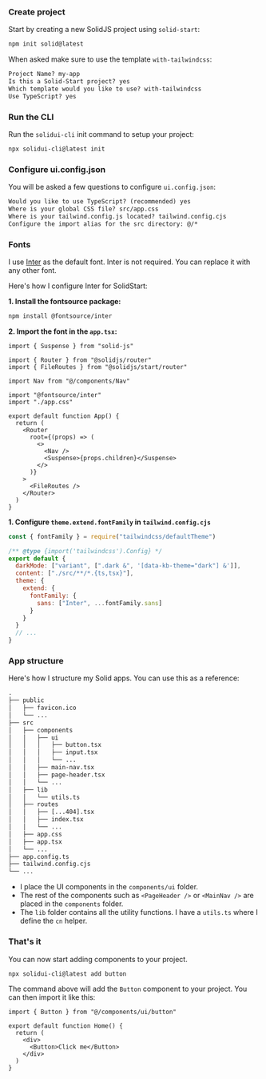 <MDXHeader title="SolidStart" description="Install and configure SolidStart." />

<Steps>

### Create project

Start by creating a new SolidJS project using `solid-start`:

```bash
npm init solid@latest
```

When asked make sure to use the template `with-tailwindcss`:

```txt showLineNumbers
Project Name? my-app
Is this a Solid-Start project? yes
Which template would you like to use? with-tailwindcss
Use TypeScript? yes
```

### Run the CLI

Run the `solidui-cli` init command to setup your project:

```bash
npx solidui-cli@latest init
```

### Configure ui.config.json

You will be asked a few questions to configure `ui.config.json`:

```txt showLineNumbers
Would you like to use TypeScript? (recommended) yes
Where is your global CSS file? src/app.css
Where is your tailwind.config.js located? tailwind.config.cjs
Configure the import alias for the src directory: @/*
```

### Fonts

I use [Inter](https://rsms.me/inter/) as the default font. Inter is not required. You can replace it with any other font.

Here's how I configure Inter for SolidStart:

**1. Install the fontsource package:**

```bash
npm install @fontsource/inter
```

**2. Import the font in the `app.tsx`:**

```tsx {8}
import { Suspense } from "solid-js"

import { Router } from "@solidjs/router"
import { FileRoutes } from "@solidjs/start/router"

import Nav from "@/components/Nav"

import "@fontsource/inter"
import "./app.css"

export default function App() {
  return (
    <Router
      root={(props) => (
        <>
          <Nav />
          <Suspense>{props.children}</Suspense>
        </>
      )}
    >
      <FileRoutes />
    </Router>
  )
}
```

**1. Configure `theme.extend.fontFamily` in `tailwind.config.cjs`**

```js {9-11}
const { fontFamily } = require("tailwindcss/defaultTheme")

/** @type {import('tailwindcss').Config} */
export default {
  darkMode: ["variant", [".dark &", '[data-kb-theme="dark"] &']],
  content: ["./src/**/*.{ts,tsx}"],
  theme: {
    extend: {
      fontFamily: {
        sans: ["Inter", ...fontFamily.sans]
      }
    }
  }
  // ...
}
```

### App structure

Here's how I structure my Solid apps. You can use this as a reference:

```txt {7-11,15-16}
.
├── public
│   ├── favicon.ico
│   └── ...
├── src
│   ├── components
│   │   ├── ui
│   │   │   ├── button.tsx
│   │   │   ├── input.tsx
│   │   │   └── ...
│   │   ├── main-nav.tsx
│   │   ├── page-header.tsx
│   │   └── ...
│   ├── lib
│   │   └── utils.ts
│   ├── routes
│   │   ├── [...404].tsx
│   │   ├── index.tsx
│   │   └── ...
│   ├── app.css
│   ├── app.tsx
│   └── ...
├── app.config.ts
├── tailwind.config.cjs
└── ...
```

- I place the UI components in the `components/ui` folder.
- The rest of the components such as `<PageHeader />` or `<MainNav />` are placed in the `components` folder.
- The `lib` folder contains all the utility functions. I have a `utils.ts` where I define the `cn` helper.

### That's it

You can now start adding components to your project.

```bash
npx solidui-cli@latest add button
```

The command above will add the `Button` component to your project. You can then import it like this:

```tsx {1,6} showLineNumbers
import { Button } from "@/components/ui/button"

export default function Home() {
  return (
    <div>
      <Button>Click me</Button>
    </div>
  )
}
```

</Steps>
